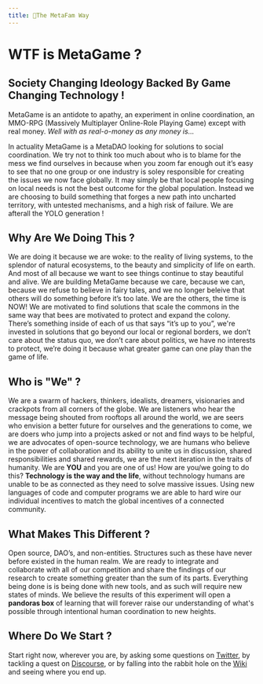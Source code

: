 ```yaml
---
title: 🐧The MetaFam Way
---
```


# WTF is MetaGame ? 
## Society Changing Ideology Backed By Game Changing Technology ! 

MetaGame is an antidote to apathy, an experiment in online coordination, an MMO-RPG (Massively Multiplayer Online-Role Playing Game) except with real money. *Well with as real-o-money as any money is...*

In actuality MetaGame is a MetaDAO looking for solutions to social coordination. We try not to think too much about who is to blame for the mess we find ourselves in because when you zoom far enough out it’s easy to see that no one group or one industry is soley responsible for creating the issues we now face globally. It may simply be that local people focusing on local needs is not the best outcome for the global population. Instead we are choosing to build something that forges a new path into uncharted territory, with untested mechanisms, and a high risk of failure. We are afterall the YOLO generation ! 

## Why Are We Doing This ?
We are doing it because we are woke: to the reality of living systems, to the splendor of natural ecosystems, to the beauty and simplicity of life on earth. And most of all because we want to see things continue to stay beautiful and alive. 
We are building MetaGame because we care, because we can, because we refuse to believe in fairy tales, and we no longer beleive that others will do something before it’s too late. We are the others, the time is NOW! 
We are motivated to find solutions that scale the commons in the same way that bees are motivated to protect and expand the colony. There’s something inside of each of us that says “it’s up to you”, we're invested in solutions that go beyond our local or regional borders, we don’t care about the status quo, we don’t care about politics, we have no interests to protect, we’re doing it because what greater game can one play than the game of life.

## Who is "We" ?
We are a swarm of hackers, thinkers, idealists, dreamers, visionaries and crackpots from all corners of the globe. We are listeners who hear the message being shouted from rooftops all around the world, we are seers who envision a better future for ourselves and the generations to come, we are doers who jump into a projects asked or not and find ways to be helpful, we are advocates of open-source technology, we are humans who believe in the power of collaboration and its ability to unite us in discussion, shared responsibilities and shared rewards, we are the next iteration in the traits of humanity. We are **YOU** and you are one of us! How are you/we going to do this? **Technology is the way and the life**, without technology humans are unable to be as connected as they need to solve massive issues. Using new languages of code and computer programs we are able to hard wire our individual incentives to match the global incentives of a connected community.

## What Makes This Different ?
Open source, DAO’s, and non-entities. Structures such as these have never before existed in the human realm. We are ready to integrate and collaborate with all of our competition and share the findings of our research to create something greater than the sum of its parts. Everything being done is is being done with new tools, and as such will require new states of minds. We believe the results of this experiment will open a **pandoras box** of learning that will forever raise our understanding of what's possible through intentional human coordination to new heights. 

## Where Do We Start ?
Start right now, wherever you are, by asking some questions on [Twitter](https://twitter.com/metafam), by tackling a quest on [Discourse](https://forum.metagame.wtf/c/quest/5/l/latest?board=default), or by falling into the rabbit hole on the [Wiki](https://wiki.metagame.wtf/) and seeing where you end up. 





